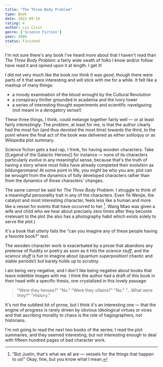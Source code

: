 ```yaml
---
title: "The Three-Body Problem"
type: Book
date: 2022-09-19
rating: 4
author: Liu Cixin
genre: ['Science Fiction']
year: 2008
status: Finished
---
```


I'm not sure there's any book I've heard *more* about that I haven't read than *The Three Body Problem*: a fairly wide swath of folks I know and/or follow have read it and opined upon it at length. I get it! 

I did not very much like the book nor think it was *good*, though there were parts of it that were interesting and will stick with me for a while. It felt like a mashup of many things:

- a moody examination of the blood wrought by the Cultural Revolution
- a conspiracy thriller grounded in academia and the ivory tower
- a series of interesting thought experiments and scientific navelgazing (not meant in a derogatory sense!)

These three things, I think, could melange together fairly well — or at least fairly interestingly. The problem, at least for me, is that the author clearly had the most fun (and thus devoted the most time) towards the third, to the point where the final act of the book was delivered as either soliloquy or as Wikipedia plot summary.

Science fiction gets a bad rap, I think, for having wooden characters. Take [[Legend of the Galactic Heroes]] for instance — none of its characters particularly *evolve* in any meaningful sense, because that's the truth of having a story where most folks have already completed their evolution as bildungsromans! At some point in life, you might be who you are; plot can be wrought from the dynamics of fully developed characters rather than from the dynamics of those characters' changes.

The same cannot be said for *The Three Body Problem*. I struggle to think of a meaningful personality trait in any of the characters. Even Ye Wenjie, the catalyst and most interesting character, feels less like a human and more like a vessel for events that have occurred to her [^1]. Wang Miao was given a wife and child who we hear about precisely zero times after they become irrelevant to the plot (he also has a photography habit which exists solely to serve the plot.) 

It's a book that utterly fails the "can you imagine any of these people having a favorite book?" test.

The wooden character work is exacerbated by a prose that abandons any pretense of fluidity or poetry as soon as it hits the *science stuff*, and the *science stuff* is fun to imagine about (quantum superposition! chaotic and stable periods!) but barely holds up to scrutiny. 

I am being very negative, and I don't like being negative about books that leave indelible images with me. I think the author had a draft of this book in their head with a specific thesis, one crystalized in this lovely passage:

> "Were they heroes?" "No." "Were they villains?" "No." "...What were they?" "History."

It's not the subtlest bit of prose, but I think it's an interesting one — that the engine of progress is rarely driven by obvious ideological virtues or vices and that ascribing morality to chaos is the role of hagiographers, not historians.

I'm not going to read the next two books of the series; I read the plot summaries, and they seemed interesting, but not interesting enough to deal with fifteen hundred pages of bad character work.

[^1]: "But Justin, that's what we all are — vessels for the things that happen to us!" Okay, fine, but you know what I mean.

